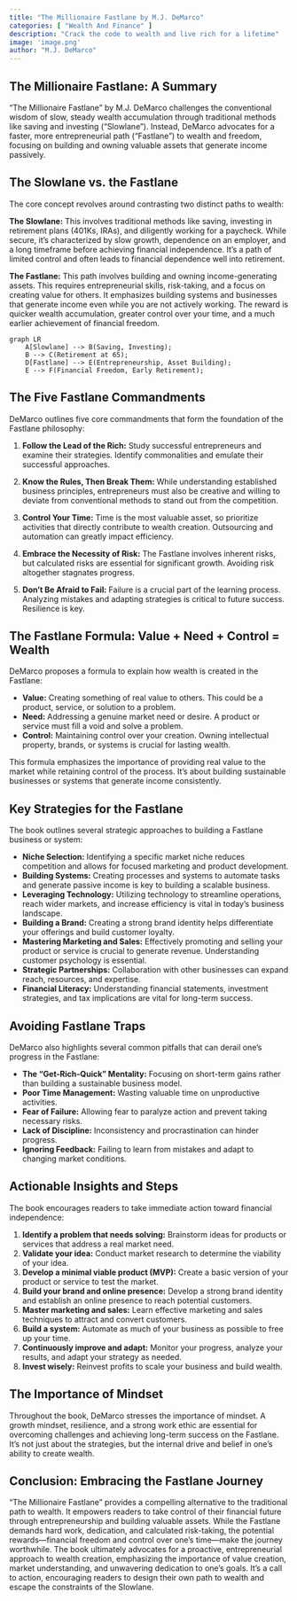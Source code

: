 ```yaml
---
title: "The Millionaire Fastlane by M.J. DeMarco"
categories: [ "Wealth And Finance" ]
description: "Crack the code to wealth and live rich for a lifetime"
image: 'image.png'
author: "M.J. DeMarco"
---
```

## The Millionaire Fastlane: A Summary

"The Millionaire Fastlane" by M.J. DeMarco challenges the conventional wisdom of slow, steady wealth accumulation through traditional methods like saving and investing ("Slowlane"). Instead, DeMarco advocates for a faster, more entrepreneurial path ("Fastlane") to wealth and freedom, focusing on building and owning valuable assets that generate income passively.

## The Slowlane vs. the Fastlane

The core concept revolves around contrasting two distinct paths to wealth:

**The Slowlane:**  This involves traditional methods like saving, investing in retirement plans (401Ks, IRAs), and diligently working for a paycheck.  While secure, it's characterized by slow growth, dependence on an employer, and a long timeframe before achieving financial independence.  It's a path of limited control and often leads to financial dependence well into retirement.

**The Fastlane:**  This path involves building and owning income-generating assets. This requires entrepreneurial skills, risk-taking, and a focus on creating value for others. It emphasizes building systems and businesses that generate income even while you are not actively working.  The reward is quicker wealth accumulation, greater control over your time, and a much earlier achievement of financial freedom.

```mermaid
graph LR
    A[Slowlane] --> B(Saving, Investing);
    B --> C(Retirement at 65);
    D[Fastlane] --> E(Entrepreneurship, Asset Building);
    E --> F(Financial Freedom, Early Retirement);
```


## The Five Fastlane Commandments

DeMarco outlines five core commandments that form the foundation of the Fastlane philosophy:

1. **Follow the Lead of the Rich:** Study successful entrepreneurs and examine their strategies. Identify commonalities and emulate their successful approaches.

2. **Know the Rules, Then Break Them:** While understanding established business principles, entrepreneurs must also be creative and willing to deviate from conventional methods to stand out from the competition.

3. **Control Your Time:** Time is the most valuable asset, so prioritize activities that directly contribute to wealth creation. Outsourcing and automation can greatly impact efficiency.

4. **Embrace the Necessity of Risk:** The Fastlane involves inherent risks, but calculated risks are essential for significant growth. Avoiding risk altogether stagnates progress.

5. **Don't Be Afraid to Fail:** Failure is a crucial part of the learning process.  Analyzing mistakes and adapting strategies is critical to future success.  Resilience is key.


##  The Fastlane Formula:  Value + Need + Control = Wealth

DeMarco proposes a formula to explain how wealth is created in the Fastlane:

* **Value:** Creating something of real value to others.  This could be a product, service, or solution to a problem.
* **Need:** Addressing a genuine market need or desire.  A product or service must fill a void and solve a problem.
* **Control:** Maintaining control over your creation.  Owning intellectual property, brands, or systems is crucial for lasting wealth.

This formula emphasizes the importance of providing real value to the market while retaining control of the process.  It's about building sustainable businesses or systems that generate income consistently.


## Key Strategies for the Fastlane

The book outlines several strategic approaches to building a Fastlane business or system:

* **Niche Selection:** Identifying a specific market niche reduces competition and allows for focused marketing and product development.
* **Building Systems:** Creating processes and systems to automate tasks and generate passive income is key to building a scalable business.
* **Leveraging Technology:** Utilizing technology to streamline operations, reach wider markets, and increase efficiency is vital in today's business landscape.
* **Building a Brand:** Creating a strong brand identity helps differentiate your offerings and build customer loyalty.
* **Mastering Marketing and Sales:**  Effectively promoting and selling your product or service is crucial to generate revenue.  Understanding customer psychology is essential.
* **Strategic Partnerships:** Collaboration with other businesses can expand reach, resources, and expertise.
* **Financial Literacy:** Understanding financial statements, investment strategies, and tax implications are vital for long-term success.


##  Avoiding Fastlane Traps

DeMarco also highlights several common pitfalls that can derail one's progress in the Fastlane:

* **The "Get-Rich-Quick" Mentality:**  Focusing on short-term gains rather than building a sustainable business model.
* **Poor Time Management:** Wasting valuable time on unproductive activities.
* **Fear of Failure:**  Allowing fear to paralyze action and prevent taking necessary risks.
* **Lack of Discipline:**  Inconsistency and procrastination can hinder progress.
* **Ignoring Feedback:**  Failing to learn from mistakes and adapt to changing market conditions.


##  Actionable Insights and Steps

The book encourages readers to take immediate action toward financial independence:

1. **Identify a problem that needs solving:** Brainstorm ideas for products or services that address a real market need.
2. **Validate your idea:** Conduct market research to determine the viability of your idea.
3. **Develop a minimal viable product (MVP):** Create a basic version of your product or service to test the market.
4. **Build your brand and online presence:** Develop a strong brand identity and establish an online presence to reach potential customers.
5. **Master marketing and sales:** Learn effective marketing and sales techniques to attract and convert customers.
6. **Build a system:** Automate as much of your business as possible to free up your time.
7. **Continuously improve and adapt:** Monitor your progress, analyze your results, and adapt your strategy as needed.
8. **Invest wisely:** Reinvest profits to scale your business and build wealth.

## The Importance of Mindset

Throughout the book, DeMarco stresses the importance of mindset. A growth mindset, resilience, and a strong work ethic are essential for overcoming challenges and achieving long-term success on the Fastlane.  It’s not just about the strategies, but the internal drive and belief in one's ability to create wealth.


##  Conclusion: Embracing the Fastlane Journey

"The Millionaire Fastlane" provides a compelling alternative to the traditional path to wealth.  It empowers readers to take control of their financial future through entrepreneurship and building valuable assets.  While the Fastlane demands hard work, dedication, and calculated risk-taking, the potential rewards—financial freedom and control over one's time—make the journey worthwhile. The book ultimately advocates for a proactive, entrepreneurial approach to wealth creation, emphasizing the importance of value creation, market understanding, and unwavering dedication to one’s goals.  It's a call to action, encouraging readers to design their own path to wealth and escape the constraints of the Slowlane.

